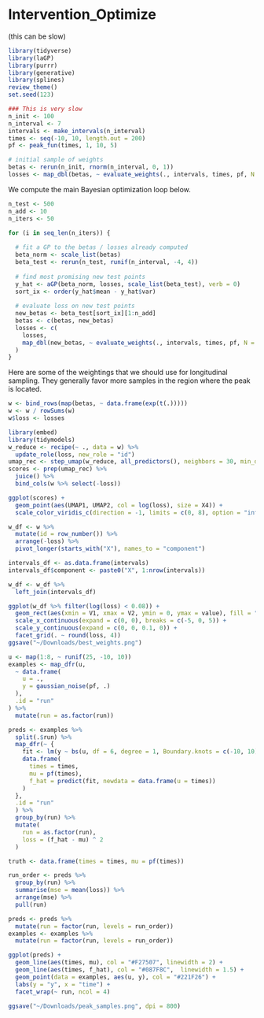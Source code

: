 # Intervention_Optimize


 (this can be slow)

```r
library(tidyverse)
library(laGP)
library(purrr)
library(generative)
library(splines)
review_theme()
set.seed(123)
```

```r
### This is very slow
n_init <- 100
n_interval <- 7
intervals <- make_intervals(n_interval)
times <- seq(-10, 10, length.out = 200)
pf <- peak_fun(times, 1, 10, 5)

# initial sample of weights
betas <- rerun(n_init, rnorm(n_interval, 0, 1))
losses <- map_dbl(betas, ~ evaluate_weights(., intervals, times, pf, N = 25))
```

We compute the main Bayesian optimization loop below.

```r
n_test <- 500
n_add <- 10
n_iters <- 50

for (i in seq_len(n_iters)) {
  
  # fit a GP to the betas / losses already computed
  beta_norm <- scale_list(betas)
  beta_test <- rerun(n_test, runif(n_interval, -4, 4))
  
  # find most promising new test points
  y_hat <- aGP(beta_norm, losses, scale_list(beta_test), verb = 0)
  sort_ix <- order(y_hat$mean - y_hat$var)
  
  # evaluate loss on new test points
  new_betas <- beta_test[sort_ix][1:n_add]
  betas <- c(betas, new_betas)
  losses <- c(
    losses, 
    map_dbl(new_betas, ~ evaluate_weights(., intervals, times, pf, N = 25))
  )
}
```

Here are some of the weightings that we should use for longitudinal sampling.
They generally favor more samples in the region where the peak is located.

```r
w <- bind_rows(map(betas, ~ data.frame(exp(t(.)))))
w <- w / rowSums(w)
w$loss <- losses

library(embed)
library(tidymodels)
w_reduce <- recipe(~ ., data = w) %>%
  update_role(loss, new_role = "id")
umap_rec <- step_umap(w_reduce, all_predictors(), neighbors = 30, min_dist = 0.05)
scores <- prep(umap_rec) %>% 
  juice() %>%
  bind_cols(w %>% select(-loss))
```

```r
ggplot(scores) +
  geom_point(aes(UMAP1, UMAP2, col = log(loss), size = X4)) +
  scale_color_viridis_c(direction = -1, limits = c(0, 8), option = "inferno")
```

```r
w_df <- w %>%
  mutate(id = row_number()) %>%
  arrange(-loss) %>%
  pivot_longer(starts_with("X"), names_to = "component")

intervals_df <- as.data.frame(intervals)
intervals_df$component <- paste0("X", 1:nrow(intervals))

w_df <- w_df %>%
  left_join(intervals_df)
```

```r
ggplot(w_df %>% filter(log(loss) < 0.08)) +
  geom_rect(aes(xmin = V1, xmax = V2, ymin = 0, ymax = value), fill = "#262526") +
  scale_x_continuous(expand = c(0, 0), breaks = c(-5, 0, 5)) +
  scale_y_continuous(expand = c(0, 0, 0.1, 0)) +
  facet_grid(. ~ round(loss, 4))
ggsave("~/Downloads/best_weights.png")
```

```r
u <- map(1:8, ~ runif(25, -10, 10))
examples <- map_dfr(u,
  ~ data.frame(
    u = .,
    y = gaussian_noise(pf, .)
  ),
  .id = "run"
) %>%
  mutate(run = as.factor(run))

preds <- examples %>%
  split(.$run) %>%
  map_dfr(~ {
    fit <- lm(y ~ bs(u, df = 6, degree = 1, Boundary.knots = c(-10, 10)), data = .)
    data.frame(
      times = times,
      mu = pf(times),
      f_hat = predict(fit, newdata = data.frame(u = times))
    )
  },
  .id = "run"
  ) %>%
  group_by(run) %>%
  mutate(
    run = as.factor(run), 
    loss = (f_hat - mu) ^ 2
  )

truth <- data.frame(times = times, mu = pf(times))

run_order <- preds %>%
  group_by(run) %>%
  summarise(mse = mean(loss)) %>%
  arrange(mse) %>%
  pull(run)

preds <- preds %>%
  mutate(run = factor(run, levels = run_order))
examples <- examples %>%
  mutate(run = factor(run, levels = run_order))

ggplot(preds) +
  geom_line(aes(times, mu), col = "#F27507", linewidth = 2) +
  geom_line(aes(times, f_hat), col = "#087F8C",  linewidth = 1.5) +
  geom_point(data = examples, aes(u, y), col = "#221F26") +
  labs(y = "y", x = "time") +
  facet_wrap(~ run, ncol = 4)
  
ggsave("~/Downloads/peak_samples.png", dpi = 800)
```

